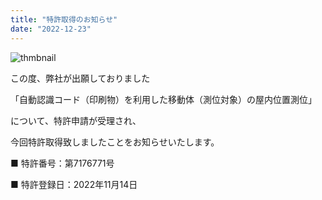 ```yaml
---
title: "特許取得のお知らせ"
date: "2022-12-23"
---
```

![thmbnail](../images/News/patent.png)

この度、弊社が出願しておりました

「自動認識コード（印刷物）を利用した移動体（測位対象）の屋内位置測位」

について、特許申請が受理され、

今回特許取得致しましたことをお知らせいたします。

■ 特許番号：第7176771号

■ 特許登録日：2022年11月14日　